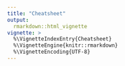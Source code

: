 ```yaml
---
title: "Cheatsheet"
output: 
  rmarkdown::html_vignette
vignette: >
  %\VignetteIndexEntry{Cheatsheet}
  %\VignetteEngine{knitr::rmarkdown}
  %\VignetteEncoding{UTF-8}
---
```

